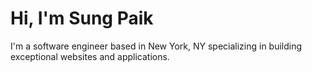# Hi, I'm Sung Paik

I'm a software engineer based in New York, NY specializing in building exceptional websites and applications.
